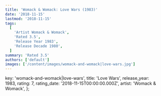 ```yaml
---
title: 'Womack & Womack: Love Wars (1983)'
date: '2018-11-15'
lastmod: '2018-11-15'
tags:
  [
    'Artist Womack & Womack',
    'Rated 3.5',
    'Release Year 1983',
    'Release Decade 1980',
  ]
summary: 'Rated 3.5'
authors: ['default']
images: ['/content/images/womack-and-womack|love-wars.jpg']
---
```


  key: 'womack-and-womack|love-wars',
  title: 'Love Wars',
  release_year: 1983,
  rating: 7,
  rating_date: '2018-11-15T00:00:00.000Z',
  artist: 'Womack & Womack',
};

<MusicRating data={data} />
